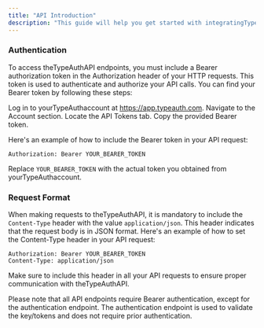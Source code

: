 ```yaml
---
title: "API Introduction"
description: "This guide will help you get started with integratingTypeAuthinto your application"
---
```


### Authentication

To access theTypeAuthAPI endpoints, you must include a Bearer authorization token in the Authorization header of your HTTP requests. This token is used to authenticate and authorize your API calls.
You can find your Bearer token by following these steps:

Log in to yourTypeAuthaccount at https://app.typeauth.com.
Navigate to the Account section.
Locate the API Tokens tab.
Copy the provided Bearer token.

Here's an example of how to include the Bearer token in your API request:

```http
Authorization: Bearer YOUR_BEARER_TOKEN
```

Replace `YOUR_BEARER_TOKEN` with the actual token you obtained from yourTypeAuthaccount.

### Request Format

When making requests to theTypeAuthAPI, it is mandatory to include the `Content-Type` header with the value `application/json`. This header indicates that the request body is in JSON format.
Here's an example of how to set the Content-Type header in your API request:

```http
Authorization: Bearer YOUR_BEARER_TOKEN
Content-Type: application/json
```

Make sure to include this header in all your API requests to ensure proper communication with theTypeAuthAPI.

<Note>
  Please note that all API endpoints require Bearer authentication, except for
  the authentication endpoint. The authentication endpoint is used
  to validate the key/tokens and does not require prior authentication.
</Note>